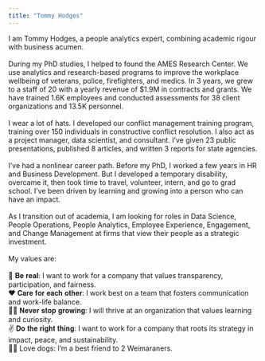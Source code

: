 ```yaml
---
title: "Tommy Hodges"
---
```


I am Tommy Hodges, a people analytics expert, combining academic rigour with business acumen.\
\
During my PhD studies, I helped to found the AMES Research Center. We use analytics and research-based programs to improve the workplace wellbeing of veterans, police, firefighters, and medics. In 3 years, we grew to a staff of 20 with a yearly revenue of \$1.9M in contracts and grants. We have trained 1.6K employees and conducted assessments for 38 client organizations and 13.5K personnel.\
\
I wear a lot of hats. I developed our conflict management training program, training over 150 individuals in constructive conflict resolution. I also act as a project manager, data scientist, and consultant. I’ve given 23 public presentations, published 8 articles, and written 3 reports for state agencies.\
\
I’ve had a nonlinear career path. Before my PhD, I worked a few years in HR and Business Development. But I developed a temporary disability, overcame it, then took time to travel, volunteer, intern, and go to grad school. I’ve been driven by learning and growing into a person who can have an impact.\
\
As I transition out of academia, I am looking for roles in Data Science, People Operations, People Analytics, Employee Experience, Engagement, and Change Management at firms that view their people as a strategic investment.\
\
My values are:\
\
🤝 𝐁𝐞 𝐫𝐞𝐚𝐥: I want to work for a company that values transparency, participation, and fairness.\
❤️ 𝐂𝐚𝐫𝐞 𝐟𝐨𝐫 𝐞𝐚𝐜𝐡 𝐨𝐭𝐡𝐞𝐫: I work best on a team that fosters communication and work-life balance.\
🧑‍🎓 𝐍𝐞𝐯𝐞𝐫 𝐬𝐭𝐨𝐩 𝐠𝐫𝐨𝐰𝐢𝐧𝐠: I will thrive at an organization that values learning and curiosity.\
✌️ 𝐃𝐨 𝐭𝐡𝐞 𝐫𝐢𝐠𝐡𝐭 𝐭𝐡𝐢𝐧𝐠: I want to work for a company that roots its strategy in impact, peace, and sustainability.\
🐕‍🦺 Love dogs: I’m a best friend to 2 Weimaraners.
